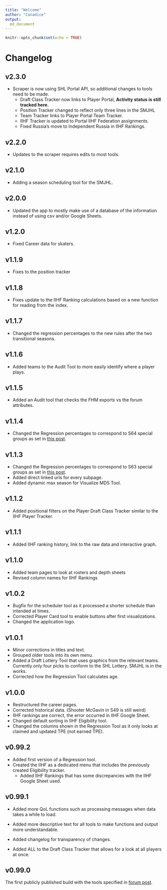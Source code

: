 ```yaml
---
title: "Welcome"
author: "Canadice"
output: 
  md_document
---
```


```r
knitr::opts_chunk$set(echo = TRUE)
```

# Changelog

## v2.3.0
- Scraper is now using SHL Portal API, so additional changes to tools need to be made.
    - Draft Class Tracker now links to Player Portal, **Activity status is still tracked here.**
    - Position Tracker changed to reflect only three lines in the SMJHL
    - Team Tracker links to Player Portal Team Tracker.
    - IIHF Tracker is updated to Portal IIHF Federation assignments.
    - Fixed Russia's move to Independent Russia in IIHF Rankings.


## v2.2.0
- Updates to the scraper requires edits to most tools.

## v2.1.0 
- Adding a season scheduling tool for the SMJHL.

## v2.0.0
- Updated the app to mostly make use of a database of the information instead of using csv and/or Google Sheets.

## v1.2.0
- Fixed Career data for skaters. 

## v1.1.9
- Fixes to the position tracker

## v1.1.8
- Fixes update to the IIHF Ranking calculations based on a new function for reading from the index.

## v1.1.7
- Changed the regression percentages to the new rules after the two transitional seasons.

## v1.1.6
- Added teams to the Audit Tool to more easily identify where a player plays.

## v1.1.5
- Added an Audit tool that checks the FHM exports vs the forum attributes.

## v1.1.4
- Changed the Regression percentages to correspond to S64 special groups as set in [this post](https://simulationhockey.com/showthread.php?tid=120657).

## v1.1.3
- Changed the Regression percentages to correspond to S63 special groups as set in [this post](https://simulationhockey.com/showthread.php?tid=120657).
- Added direct linked urls for every subpage.
- Added dynamic max season for Visualize MDS Tool.

## v1.1.2
- Added positional filters on the Player Draft Class Tracker similar to the IIHF Player Tracker.

## v1.1.1
- Added IIHF ranking history, link to the raw data and interactive graph.

## v1.1.0
- Added team pages to look at rosters and depth sheets
- Revised column names for IIHF Rankings



## v1.0.2
- Bugfix for the scheduler tool as it processed a shorter schedule than intended at times.
- Corrected Player Card tool to enable buttons after first visualizations.
- Changed the application logo.

## v1.0.1
- Minor corrections in titles and text.
- Grouped older tools into its own menu.
- Added a Draft Lottery Tool that uses graphics from the relevant teams. Currently only four picks to conform to the SHL Lottery. SMJHL is in the works.
- Corrected how the Regression Tool calculates age.

## v1.0.0
- Restructured the career pages.
- Corrected historical data. (Shooter McGavin in S49 is still weird)
- IIHF rankings are correct, the error occurred in IIHF Google Sheet. 
- Changed default sorting in IIHF Eligibility tool.
- Changed the columns shown in the Regression Tool as it only looks at claimed and updated TPE (not earned TPE).

## v0.99.2
- Added first version of a Regression tool.
- Created the IIHF as a dedicated menu that includes the previously created Eligibility tracker.
  - Added IIHF Rankings that has some discrepancies with the IIHF Google Sheet used.

## v0.99.1
- Added more QoL functions such as processing messages when data takes a while to load. 
- Added more descriptive text for all tools to make functions and output more understandable.

- Added changelog for transparency of changes.

- Added ALL to the Draft Class Tracker that allows for a look at all players at once.

## v0.99.0
The first publicly published build with the tools specified in [forum post](https://simulationhockey.com/showthread.php?tid=117606).